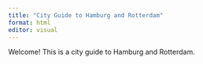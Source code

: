 ```yaml
---
title: "City Guide to Hamburg and Rotterdam"
format: html
editor: visual
---
```


Welcome! This is a city guide to Hamburg and Rotterdam.
